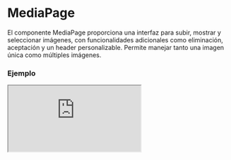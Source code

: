 
# MediaPage

El componente MediaPage proporciona una interfaz para subir, mostrar y seleccionar imágenes, con funcionalidades adicionales como eliminación, aceptación y un header personalizable. Permite manejar tanto una imagen única como múltiples imágenes.

### Ejemplo

<Iframe minHeightIframe="30dvh" src="https://fenextjs-component-storybook.vercel.app/iframe.html?args=&id=media-page--index&viewMode=story" />

### Importacion

Para importar el componente MediaPage, se puede hacer desde fenextjs

```tsx copy
import { MediaPage } from "fenextjs";
```

### Parametros

| Parametro | Tipo | Requerido | Default | Descripcion |
| --------- | ---- | --------- | ------- | ----------- |
| className | string | no | '' | Clase CSS para personalizar el contenedor del componente MediaPage. |
| multiple | boolean | no | false | Determina si se pueden seleccionar o subir múltiples imágenes a la vez. |
| onChange | (data: ImgDataProps[] \| ImgDataProps \| undefined) =\> void | no | undefined | Función que se ejecuta cuando hay cambios en las imágenes seleccionadas o cargadas. |
| onUploadImg | (data: ImgDataProps) =\> void | no | undefined | Función que se ejecuta cuando se sube una imagen. |
| onDeleteImg | (data: ImgDataProps) =\> void | no | undefined | Función que se ejecuta cuando se elimina una imagen. |
| onAcepte | (data: ImgDataProps[] \| ImgDataProps) =\> void | no | undefined | Función que se ejecuta cuando se acepta la selección de imágenes. |
| HeaderPage | ReactNode | no | 
\<Title tag="h3"\>Media\</Title\>
\<Text\>Upload or Select Imagen.\</Text\> | Contenido del encabezado de la página de medios, se puede personalizar. |
| defaultValue | ImgDataProps[] \| ImgDataProps | no | undefined | Valor por defecto del componente, que puede ser una o varias imágenes. |
| images | ImgDataProps[] | no | [] | Imágenes a mostrar en el componente MediaPage. |
| loaderImages | boolean | no | false | Muestra un cargador mientras las imágenes están siendo cargadas. |
| disabledSelectImg | boolean | no | false | Deshabilita la opción de seleccionar imágenes. |
| InputUploadProps | Omit\<InputUploadProps, 'onChange' \| 'defaultValue' \| 'onChangeProgress' \| 'onUploadFile' \| 'clearAfterUpload'\> | no | \{
    accept: ["png", "jpg", "jpeg", "webp"],
    title: "Upload Imagen",
    text: "Click for select or upload Imagen.",
\} | Propiedades para personalizar el componente InputUpload utilizado dentro de MediaPage. |
| ButtonAcceptProps | Omit\<ButtonProps, 'onClick'\> | no | \{ children: 'Acepte' \} | Propiedades del botón de aceptación. |
| ButtonCancelProps | Omit\<ButtonProps, 'onClick'\> | no | \{ children: 'Cancel' \} | Propiedades del botón de cancelación. |
| isPage | boolean | no | true | Determina si el componente se comporta como una página completa de medios o como un componente en línea. |
| extraContentImgs | ReactNode | no | undefined | Contenido adicional que se puede agregar junto a las imágenes en MediaPage. |
| onRenderImg | (data: ImgDataProps) =\> ReactNode | no | undefined | Función que permite renderizar imágenes personalizadas dentro de la galería. |

### Storybook

Para ver el storybook del componente lo puede hacer con este [link](https://fenextjs-component-storybook.vercel.app/?path=/story/media-page--index)

### Usos

- MediaPage básico

```tsx copy
<MediaPage />
```

- MediaPage con imágenes predeterminadas

```tsx copy
<MediaPage defaultValue={defaultImages} />
```

- MediaPage con múltiples imágenes

```tsx copy
<MediaPage multiple={true} />
```

